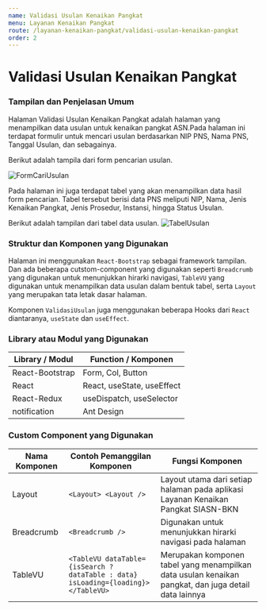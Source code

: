 ```yaml
---
name: Validasi Usulan Kenaikan Pangkat
menu: Layanan Kenaikan Pangkat
route: /layanan-kenaikan-pangkat/validasi-usulan-kenaikan-pangkat
order: 2
---
```


# Validasi Usulan Kenaikan Pangkat

### Tampilan dan Penjelasan Umum

Halaman Validasi Usulan Kenaikan Pangkat adalah halaman yang menampilkan data usulan untuk kenaikan pangkat ASN.Pada halaman ini terdapat formulir untuk mencari usulan berdasarkan NIP PNS, Nama PNS, Tanggal Usulan, dan sebagainya.

Berikut adalah tampila dari form pencarian usulan.

![FormCariUsulan](../../src/img/FormCariUsulan.png)

Pada halaman ini juga terdapat tabel yang akan menampilkan data hasil form pencarian. Tabel tersebut berisi data PNS meliputi NIP, Nama, Jenis Kenaikan Pangkat, Jenis Prosedur, Instansi, hingga Status Usulan.

Berikut adalah tampilan dari tabel data usulan.
![TabelUsulan](../../src/img/TabelUsulan.png)

### Struktur dan Komponen yang Digunakan

Halaman ini menggunakan `React-Bootstrap` sebagai framework tampilan. Dan ada beberapa cutstom-component yang digunakan seperti `Breadcrumb` yang digunakan untuk menunjukkan hirarki navigasi, `TableVU` yang digunakan untuk menampilkan data usulan dalam bentuk tabel, serta `Layout` yang merupakan tata letak dasar halaman.

Komponen `ValidasiUsulan` juga menggunakan beberapa Hooks dari `React` diantaranya, `useState` dan `useEffect`.

### Library atau Modul yang Digunakan

| Library / Modul | Function / Komponen        |
| --------------- | -------------------------- |
| React-Bootstrap | Form, Col, Button          |
| React           | React, useState, useEffect |
| React-Redux     | useDispatch, useSelector   |
| notification    | Ant Design                 |

### Custom Component yang Digunakan

| Nama Komponen | Contoh Pemanggilan Komponen                                                       | Fungsi Komponen                                                                                      |
| ------------- | --------------------------------------------------------------------------------- | ---------------------------------------------------------------------------------------------------- |
| Layout        | `<Layout> <Layout />`                                                             | Layout utama dari setiap halaman pada aplikasi Layanan Kenaikan Pangkat SIASN-BKN                    |
| Breadcrumb    | `<Breadcrumb />`                                                                  | Digunakan untuk menunjukkan hirarki navigasi pada halaman                                            |
| TableVU       | `<TableVU dataTable={isSearch ? dataTable : data} isLoading={loading}></TableVU>` | Merupakan komponen tabel yang menampilkan data usulan kenaikan pangkat, dan juga detail data lainnya |
